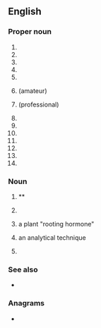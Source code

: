 {{also|Iba|iba|ība|-ība}}

==English==
{{wikipedia}}

===Proper noun===
{{en-proper noun}}

# {{init of|en|{{w|International Bartenders Association}}}}
# {{init of|en|{{w|InfiniBand Architecture}}}}
# {{init of|en|{{w|Institute of Business Administration}}}}
# {{init of|en|{{w|International Bank of Asia}}}}
# {{init of|en|{{w|International Bodyboarding Association}}}}
# {{init of|en|{{w|International Boxing Association}}}} (amateur)
# {{init of|en|{{w|International Boxing Association}}}} (professional)
# {{init of|en|{{w|International Bryozoology Association}}}}
# {{init of|en|{{1|international}} {{1|business}} {{1|alliance}}}}
# {{init of|en|{{w|Iron Butt Association}}}}
# {{init of|en|{{w|Israel Broadcasting Authority}}}}
# {{init of|en|{{w|International Basketball Association}}}}
# {{init of|en|{{w|International Bar Association}}}}
# {{init of|en|{{w|Independent Broadcasting Authority}}}}

===Noun===
{{en-noun|~}}

# {{init of|en|{{w|Important Bird Area}}}}**
# {{init of|en|[[incinerator]] bottom [[ash]]}}
# {{init of|en|[[indole]]-3-[[butyric acid]] - [[auxin]]|dot=,}} a plant "rooting hormone"
# {{init of|en|[[ion]] [[beam]] [[analysis]]|dot=,}} an analytical technique
# {{lb|en|military|US}} {{init of|en|{{1|interceptor}} Body Armor}}

===See also===
* {{l|en|Iba}}

===Anagrams===
* {{anagrams|en|a=abi|ABI|AIB|Abi|B.I.A.|BIA|Bai|Bia|IAB|bai}}